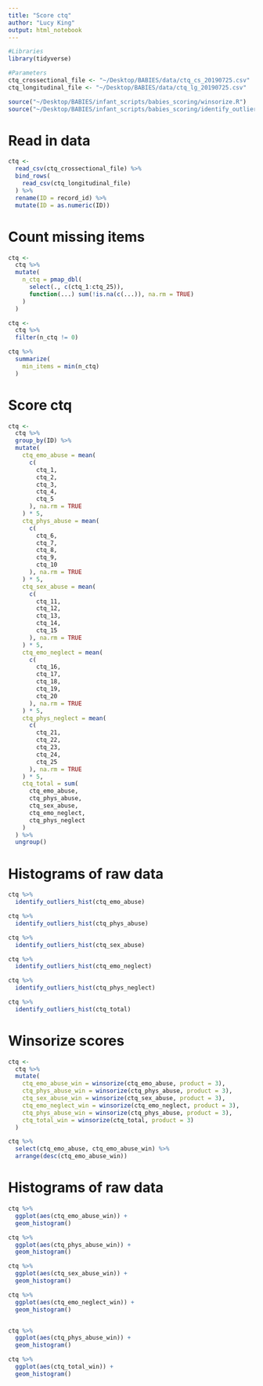 ```yaml
---
title: "Score ctq"
author: "Lucy King"
output: html_notebook
---
```


```r
#Libraries
library(tidyverse)

#Parameters
ctq_crossectional_file <- "~/Desktop/BABIES/data/ctq_cs_20190725.csv"
ctq_longitudinal_file <- "~/Desktop/BABIES/data/ctq_lg_20190725.csv"

source("~/Desktop/BABIES/infant_scripts/babies_scoring/winsorize.R")
source("~/Desktop/BABIES/infant_scripts/babies_scoring/identify_outliers_histogram.R")
```

# Read in data 
```r
ctq <-
  read_csv(ctq_crossectional_file) %>% 
  bind_rows(
    read_csv(ctq_longitudinal_file)
  ) %>% 
  rename(ID = record_id) %>% 
  mutate(ID = as.numeric(ID))
```

# Count missing items
```r
ctq <-
  ctq %>% 
  mutate(
    n_ctq = pmap_dbl(
      select(., c(ctq_1:ctq_25)),
      function(...) sum(!is.na(c(...)), na.rm = TRUE)
    )
  )

ctq <-
  ctq %>% 
  filter(n_ctq != 0)

ctq %>% 
  summarize(
    min_items = min(n_ctq)
  )
```


# Score ctq

```r
ctq <-
  ctq %>% 
  group_by(ID) %>% 
  mutate(
    ctq_emo_abuse = mean(
      c(
        ctq_1,
        ctq_2,
        ctq_3,
        ctq_4,
        ctq_5
      ), na.rm = TRUE
    ) * 5,
    ctq_phys_abuse = mean(
      c(
        ctq_6,
        ctq_7,
        ctq_8,
        ctq_9,
        ctq_10
      ), na.rm = TRUE
    ) * 5,
    ctq_sex_abuse = mean(
      c(
        ctq_11,
        ctq_12,
        ctq_13,
        ctq_14,
        ctq_15
      ), na.rm = TRUE
    ) * 5,
    ctq_emo_neglect = mean(
      c(
        ctq_16,
        ctq_17,
        ctq_18,
        ctq_19,
        ctq_20
      ), na.rm = TRUE
    ) * 5,
    ctq_phys_neglect = mean(
      c(
        ctq_21, 
        ctq_22,
        ctq_23,
        ctq_24,
        ctq_25
      ), na.rm = TRUE
    ) * 5,
    ctq_total = sum(
      ctq_emo_abuse,
      ctq_phys_abuse,
      ctq_sex_abuse,
      ctq_emo_neglect,
      ctq_phys_neglect
    )
  ) %>% 
  ungroup()
```


# Histograms of raw data
```r
ctq %>% 
  identify_outliers_hist(ctq_emo_abuse)

ctq %>% 
  identify_outliers_hist(ctq_phys_abuse)

ctq %>% 
  identify_outliers_hist(ctq_sex_abuse)

ctq %>% 
  identify_outliers_hist(ctq_emo_neglect)

ctq %>% 
  identify_outliers_hist(ctq_phys_neglect)

ctq %>% 
  identify_outliers_hist(ctq_total)
```

# Winsorize scores
```r
ctq <-
  ctq %>% 
  mutate(
    ctq_emo_abuse_win = winsorize(ctq_emo_abuse, product = 3),
    ctq_phys_abuse_win = winsorize(ctq_phys_abuse, product = 3),
    ctq_sex_abuse_win = winsorize(ctq_sex_abuse, product = 3),
    ctq_emo_neglect_win = winsorize(ctq_emo_neglect, product = 3),
    ctq_phys_abuse_win = winsorize(ctq_phys_abuse, product = 3),
    ctq_total_win = winsorize(ctq_total, product = 3)
  )

ctq %>% 
  select(ctq_emo_abuse, ctq_emo_abuse_win) %>% 
  arrange(desc(ctq_emo_abuse_win))
```

# Histograms of raw data
```r
ctq %>% 
  ggplot(aes(ctq_emo_abuse_win)) +
  geom_histogram()

ctq %>% 
  ggplot(aes(ctq_phys_abuse_win)) +
  geom_histogram()

ctq %>% 
  ggplot(aes(ctq_sex_abuse_win)) +
  geom_histogram()

ctq %>% 
  ggplot(aes(ctq_emo_neglect_win)) +
  geom_histogram()


ctq %>% 
  ggplot(aes(ctq_phys_abuse_win)) +
  geom_histogram()

ctq %>% 
  ggplot(aes(ctq_total_win)) +
  geom_histogram()
```

